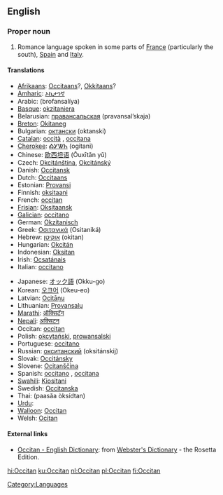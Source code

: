 {{see|occitan}}
{{interwiktionary|code=oc}}
==English==
{{wikipedia}}

===Proper noun===
{{en-proper noun}}

# Romance language spoken in some parts of [[France]] (particularly the south), [[Spain]] and [[Italy]].

====Translations====
{{trans-top|the Romance language}}
*[[Afrikaans]]: [[Occitaans]]?, [[Okkitaans]]?
*[[Amharic]]: [[ኦኪታንኛ]]
*Arabic: {{ARchar|[[بروفنسالية]]}} (brofansalíya) {{f}}
*[[Basque]]: [[okzitaniera]]
*Belarusian: [[правансальская]] (pravansal’skaja)
*[[Breton]]: [[Okitaneg]]
*Bulgarian: [[октански]] (oktanski)
*[[Catalan]]: [[occità]] {{m}}, [[occitana]] {{f}}
*[[Cherokee]]: [[ᎣᎩᏔᏂ]] (ogitani)
*Chinese: [[欧西坦语]] (Ōuxītǎn yǔ)
*Czech: [[Okcitánština]], [[Okcitánský]]
*Danish: [[Occitansk]]
*Dutch: [[Occitaans]] {{n}}
*Estonian: [[Provansi]]
*Finnish: [[oksitaani]]
*French: [[occitan]] {{m}}
*[[Frisian]]: [[Oksitaansk]]
*[[Galician]]: [[occitano]]
*German: [[Okzitanisch]]
*Greek: [[Οσιτανικά]] (Ositaniká) {{n}} {{p}}
*Hebrew: [[אוקיטן]] (okitan)
*Hungarian: [[Okcitán]]
*Indonesian: [[Oksitan]]
*Irish: [[Ocsatánais]]
*Italian: [[occitano]]
{{trans-mid}}
*Japanese: [[オック語]] (Okku-go)
*Korean: [[오크어]] (Okeu-eo)
*Latvian: [[Ocitāņu]]
*Lithuanian: [[Provansalų]]
*[[Marathi]]: [[ऑक्सिटॅन]]
*[[Nepali]]: [[अक्सिटन]]
*Occitan: [[occitan]]
*Polish: [[okcytański]], [[prowansalski]]
*Portuguese: [[occitano]]
*Russian: [[окситанский]] (oksitánskij)
*Slovak: [[Occitánsky]]
*Slovene: [[Ocitanščina]]
*Spanish: [[occitano]] {{m}}, [[occitana]] {{f}}
*[[Swahili]]: [[Kiositani]]
*Swedish: [[Occitanska]]
*Thai: {{THchar|[[ภาษาออกซิตัน]]}} (paasăa òksídtan)
*[[Urdu]]: {{URchar|[[آکیٹانی]]}}
*[[Walloon]]: [[Occitan]]
*Welsh: [[Ocitan]]
{{trans-bottom}}

====External links====
*[http://www.websters-online-dictionary.org/definition/Occitan-english/ Occitan - English Dictionary]: from [http://www.websters-online-dictionary.org/ Webster's Dictionary] - the Rosetta Edition.
{{ethnologue|lang=Auvergnat|code=auv}}
{{ethnologue|lang=Gascon|code=gsc}}
{{ethnologue|lang=Languedocien|code=lnc}}
{{ethnologue|lang=Limousin|code=lms}}
{{ethnologue|lang=Provençal|code=prv}}
{{ethnologue|lang=Shuadit|code=sdt}}

[[Category:Languages]]

[[hi:Occitan]]
[[ku:Occitan]]
[[nl:Occitan]]
[[pl:Occitan]]
[[fi:Occitan]]